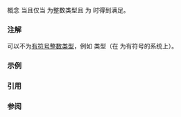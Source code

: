 {{cpp/title|signed_integral}}
{{cpp/concepts/navbar}}
{{ddcl|header=concepts|since=c++20|1=
template&lt; class T &gt;
concept signed_integral = std::integral&lt;T&gt; &amp;&amp; std::is_signed_v&lt;T&gt;;
}}

概念 {{tt|signed_integral&lt;T&gt;}} 当且仅当 {{tt|T}} 为整数类型且 {{c|std::is_signed_v&lt;T&gt;}} 为 {{c|true}} 时得到满足。

===注解===
{{tt|signed_integral&lt;T&gt;}} 可以不为[[cpp/language/type#类型的分类|有符号整数类型]]，例如 {{c/core|char}} 类型（在 {{c/core|char}} 为有符号的系统上）。

=== 示例 ===
{{cpp/concepts/example signed unsigned integral}}

===引用===
{{ref std c++23}}
{{ref std|section=18.4.7|title=Arithmetic concepts|id=concepts.arithmetic}}
{{ref std end}}
{{ref std c++20}}
{{ref std|section=18.4.7|title=Arithmetic concepts|id=concepts.arithmetic}}
{{ref std end}}

===参阅===
{{dsc begin}}
{{dsc inc|cpp/types/dsc is_integral}}
{{dsc inc|cpp/types/dsc is_signed}}
{{dsc end}}

{{langlinks|en|es|ja|ru}}